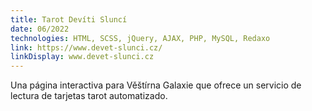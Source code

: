 ```yaml
---
title: Tarot Devíti Sluncí
date: 06/2022
technologies: HTML, SCSS, jQuery, AJAX, PHP, MySQL, Redaxo
link: https://www.devet-slunci.cz/
linkDisplay: www.devet-slunci.cz
---
```



Una página interactiva para Věštírna Galaxie que ofrece un servicio de lectura de tarjetas tarot automatizado.